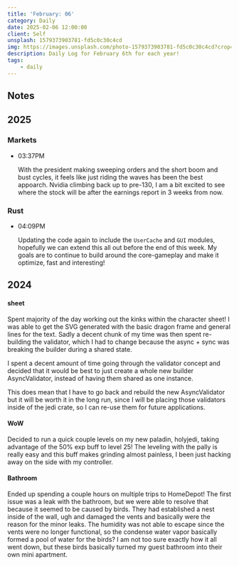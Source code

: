 ```yaml
---
title: 'February: 06'
category: Daily
date: 2025-02-06 12:00:00
client: Self
unsplash: 1579373903781-fd5c0c30c4cd
img: https://images.unsplash.com/photo-1579373903781-fd5c0c30c4cd?crop=entropy&cs=srgb&fm=jpg&ixid=MnwzNjM5Nzd8MHwxfHJhbmRvbXx8fHx8fHx8fDE2ODE3NDg2ODY&ixlib=rb-4.0.3&q=85
description: Daily Log for February 6th for each year!
tags:
    - daily
---
```




## Notes

## 2025

### Markets

-   03:37PM

    With the president making sweeping orders and the short boom and bust cycles, it feels like just riding the waves has been the best appoarch.
    Nvidia climbing back up to pre-130, I am a bit excited to see where the stock will be after the earnings report in 3 weeks from now.

### Rust

-   04:09PM

    Updating the code again to include the `UserCache` and `GUI` modules, hopefully we can extend this all out before the end of this week.
    My goals are to continue to build around the core-gameplay and make it optimize, fast and interesting!


<Adsense />

## 2024

#### sheet

Spent majority of the day working out the kinks within the character sheet!
I was able to get the SVG generated with the basic dragon frame and general lines for the text.
Sadly a decent chunk of my time was then spent re-building the validator, which I had to change because the async + sync was breaking the builder during a shared state.

I spent a decent amount of time going through the validator concept and decided that it would be best to just create a whole new builder AsyncValidator, instead of having them shared as one instance.

This does mean that I have to go back and rebuild the new AsyncValidator but it will be worth it in the long run, since I will be placing those validators inside of the jedi crate, so I can re-use them for future applications.


#### WoW

Decided to run a quick couple levels on my new paladin, holyjedi, taking advantage of the 50% exp buff to level 25!
The leveling with the pally is really easy and this buff makes grinding almost painless, I been just hacking away on the side with my controller.

#### Bathroom

Ended up spending a couple hours on multiple trips to HomeDepot!
The first issue was a leak with the bathroom, but we were able to resolve that because it seemed to be caused by birds.
They had established a nest inside of the wall, ugh and damaged the vents and basically were the reason for the minor leaks.
The humidity was not able to escape since the vents were no longer functional, so the condense water vapor basically formed a pool of water for the birds?
I am not too sure exactly how it all went down, but these birds basically turned my guest bathroom into their own mini apartment.
